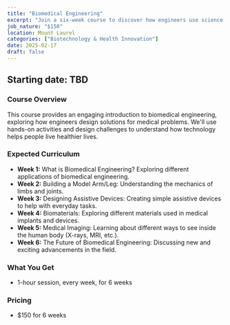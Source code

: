 ```yaml
---
title: "Biomedical Engineering"
excerpt: "Join a six-week course to discover how engineers use science and technology to improve human health!"
job_nature: "$150"
location: Mount Laurel
categories: ["Biotechnology & Health Innovation"]
date: 2025-02-17
draft: false
---
```


## Starting date: TBD

### Course Overview

This course provides an engaging introduction to biomedical engineering, exploring how engineers design solutions for medical problems. We'll use hands-on activities and design challenges to understand how technology helps people live healthier lives.

### Expected Curriculum

* **Week 1:** What is Biomedical Engineering?  Exploring different applications of biomedical engineering.
* **Week 2:**  Building a Model Arm/Leg:  Understanding the mechanics of limbs and joints.
* **Week 3:**  Designing Assistive Devices:  Creating simple assistive devices to help with everyday tasks.
* **Week 4:**  Biomaterials:  Exploring different materials used in medical implants and devices.
* **Week 5:**  Medical Imaging:  Learning about different ways to see inside the human body (X-rays, MRI, etc.).
* **Week 6:**  The Future of Biomedical Engineering:  Discussing new and exciting advancements in the field.

### What You Get

- 1-hour session, every week, for 6 weeks

### Pricing
- $150 for 6 weeks